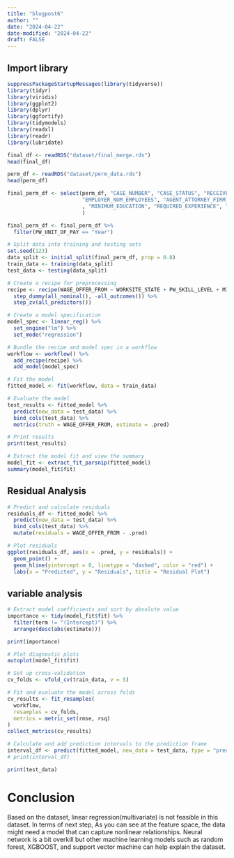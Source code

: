 ```yaml
---
title: "blogpost6"
author: ""
date: "2024-04-22"
date-modified: "2024-04-22"
draft: FALSE
---
```


## Import library
```r
suppressPackageStartupMessages(library(tidyverse))
library(tidyr)
library(viridis)
library(ggplot2)
library(dplyr)
library(ggfortify)
library(tidymodels)
library(readxl)
library(readr)
library(lubridate)
```

```r
final_df <- readRDS("dataset/final_merge.rds")
head(final_df)
```

```r
perm_df <- readRDS("dataset/perm_data.rds")
head(perm_df)
```

```r
final_perm_df <- select(perm_df, "CASE_NUMBER", "CASE_STATUS", "RECEIVED_DATE", "DECISION_DATE", "EMPLOYER_NAME",
                        "EMPLOYER_NUM_EMPLOYEES", "AGENT_ATTORNEY_FIRM_NAME", "PW_WAGE", "PW_SKILL_LEVEL", "WORKSITE_STATE", "JOB_TITLE", "PW_UNIT_OF_PAY", "WAGE_OFFER_FROM", "WAGE_OFFER_UNIT_OF_PAY",
                        , "MINIMUM_EDUCATION", "REQUIRED_EXPERIENCE", "COUNTRY_OF_CITIZENSHIP", "CLASS_OF_ADMISSION"
                        )

final_perm_df <- final_perm_df %>%
  filter(PW_UNIT_OF_PAY == "Year")
```

```r
# Split data into training and testing sets
set.seed(123)
data_split <- initial_split(final_perm_df, prop = 0.8)
train_data <- training(data_split)
test_data <- testing(data_split)

# Create a recipe for preprocessing
recipe <- recipe(WAGE_OFFER_FROM ~ WORKSITE_STATE + PW_SKILL_LEVEL + MINIMUM_EDUCATION + REQUIRED_EXPERIENCE, data = train_data) %>%
  step_dummy(all_nominal(), -all_outcomes()) %>%
  step_zv(all_predictors())

# Create a model specification
model_spec <- linear_reg() %>% 
  set_engine("lm") %>% 
  set_mode("regression")

# Bundle the recipe and model spec in a workflow
workflow <- workflow() %>%
  add_recipe(recipe) %>%
  add_model(model_spec)

# Fit the model
fitted_model <- fit(workflow, data = train_data)

# Evaluate the model
test_results <- fitted_model %>%
  predict(new_data = test_data) %>%
  bind_cols(test_data) %>%
  metrics(truth = WAGE_OFFER_FROM, estimate = .pred)

# Print results
print(test_results)
```
```r
# Extract the model fit and view the summary
model_fit <- extract_fit_parsnip(fitted_model)
summary(model_fit$fit)
```

## Residual Analysis
```r
# Predict and calculate residuals
residuals_df <- fitted_model %>%
  predict(new_data = test_data) %>%
  bind_cols(test_data) %>%
  mutate(residuals = WAGE_OFFER_FROM - .pred)

# Plot residuals
ggplot(residuals_df, aes(x = .pred, y = residuals)) +
  geom_point() +
  geom_hline(yintercept = 0, linetype = "dashed", color = "red") +
  labs(x = "Predicted", y = "Residuals", title = "Residual Plot")
```

## variable analysis
```r
# Extract model coefficients and sort by absolute value
importance <- tidy(model_fit$fit) %>%
  filter(term != "(Intercept)") %>%
  arrange(desc(abs(estimate)))

print(importance)
```

```r
# Plot diagnostic plots
autoplot(model_fit$fit)
```

```r
# Set up cross-validation
cv_folds <- vfold_cv(train_data, v = 5)

# Fit and evaluate the model across folds
cv_results <- fit_resamples(
  workflow,
  resamples = cv_folds,
  metrics = metric_set(rmse, rsq)
)
collect_metrics(cv_results)
```

```r
# Calculate and add prediction intervals to the prediction frame
interval_df <- predict(fitted_model, new_data = test_data, type = "pred_int", level = 0.95)
# print(interval_df)

print(test_data)
```


# Conclusion
Based on the dataset, linear regression(multivariate) is not feasible in this dataset. In terms of next step,
As you can see at the feature space, the data might need a model that can capture nonlinear relationships. Neural network is a bit overkill but other machine learning models such as random forest, XGBOOST, and support vector machine can help explain the dataset.